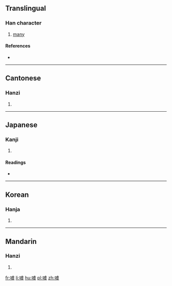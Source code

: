 ==Translingual==

===Han character===
{{Han char|rn=30|rad=口|as=13|sn=16|four=6103<sub>4</sub>|canj=口卜心大 (RYPK)|ids=⿰[[口]][[虞]]}}

# [[many]]

====References====
* {{Han ref|kx=0211.050|dkj=04408|dj=0433.230|hdz=10690.030|uh=5673|ud=22131|bh=E940|bd=59712}}

----

==Cantonese==

===Hanzi===
{{yue-hanzi|jyut=[[jyu5]], [[koek3]]|y=yu5, keuk3}}

# {{defn|lang=yue|sort=口13}}

----

==Japanese==

===Kanji===
{{ja-kanji|grade=|rs=口13}}

# {{defn|lang=ja|sort=口13}}

====Readings====
* {{ja-readings|on=[[ぐ]] (gu)|kun=}}

----

==Korean==

===Hanja===
{{ko-hanja|hangeul=우|rv=u|mr=u}}

# {{defn|lang=ko|sort=口13}}

----

==Mandarin==

===Hanzi===
{{cmn-hanzi|pin=[[yǔ]] ([[yu3]])|wg=yü<sup>3</sup>}}

# {{defn|lang=cmn|sort=口13}}

[[fr:噳]]
[[li:噳]]
[[hu:噳]]
[[pl:噳]]
[[zh:噳]]